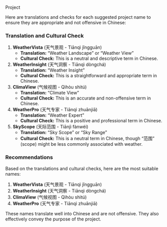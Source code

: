 Project 

Here are translations and checks for each suggested project name to ensure they are appropriate and not offensive in Chinese:

### Translation and Cultural Check

1. **WeatherVista** (天气景观 - Tiānqì jǐngguān)
   - **Translation:** "Weather Landscape" or "Weather View"
   - **Cultural Check:** This is a neutral and descriptive term in Chinese.

2. **WeatherInsight** (天气洞察 - Tiānqì dòngchá)
   - **Translation:** "Weather Insight"
   - **Cultural Check:** This is a straightforward and appropriate term in Chinese.

3. **ClimaView** (气候视图 - Qìhòu shìtú)
   - **Translation:** "Climate View"
   - **Cultural Check:** This is an accurate and non-offensive term in Chinese.

4. **WeatherPro** (天气专家 - Tiānqì zhuānjiā)
   - **Translation:** "Weather Expert"
   - **Cultural Check:** This is a positive and professional term in Chinese.

5. **SkyScope** (天际范围 - Tiānjì fànwéi)
   - **Translation:** "Sky Scope" or "Sky Range"
   - **Cultural Check:** This is a neutral term in Chinese, though "范围" (scope) might be less commonly associated with weather.

### Recommendations
Based on the translations and cultural checks, here are the most suitable names:

1. **WeatherVista** (天气景观 - Tiānqì jǐngguān)
2. **WeatherInsight** (天气洞察 - Tiānqì dòngchá)
3. **ClimaView** (气候视图 - Qìhòu shìtú)
4. **WeatherPro** (天气专家 - Tiānqì zhuānjiā)

These names translate well into Chinese and are not offensive. They also effectively convey the purpose of the project.